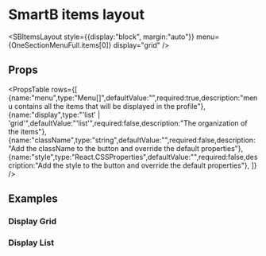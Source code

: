 
<Meta title="Overview|Layout/ItemsLayout" />

# SmartB items layout
<SBItemsLayout
    style={{display:"block", margin:"auto"}}
    menu={OneSectionMenuFull.items[0]}
    display="grid"
    />

## Props
<PropsTable 
rows={[
    {name:"menu",type:"Menu[]",defaultValue:"",required:true,description:"menu contains all the items that will be displayed in the profile"},
    {name:"display",type:"'list' | 'grid'",defaultValue:"'list'",required:false,description:"The organization of the items"},
    {name:"className",type:"string",defaultValue:"",required:false,description:"Add the className to the button and override the default properties"},
    {name:"style",type:"React.CSSProperties",defaultValue:"",required:false,description:"Add the style to the button and override the default properties"},
]} />


## Examples

### Display Grid
<Preview>
    <SBItemsLayout
    style={{display:"block", margin:"auto"}}
    menu={OneSectionMenuFull.items[0]}
    display="grid"
    />
</Preview>


### Display List
<Preview>
    <SBItemsLayout 
    style={{display:"block", margin:"auto"}}
    menu={OneSectionMenuFull.items[0]}
    display="list"
    />
</Preview>